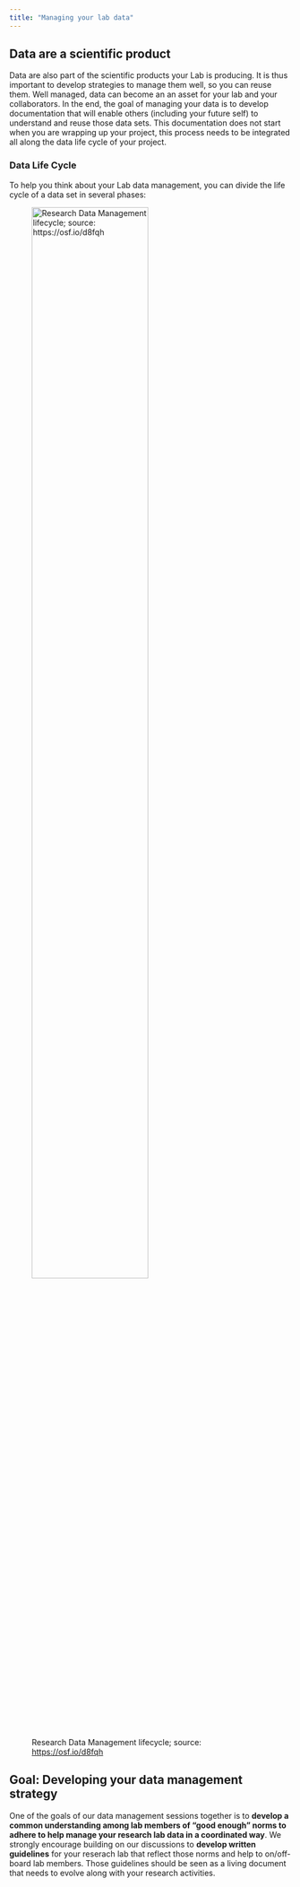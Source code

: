 ```yaml
---
title: "Managing your lab data"
---
```



## Data are a scientific product

Data are also part of the scientific products your Lab is producing. It is thus important to develop strategies to manage them well, so you can reuse them. Well managed, data can become an an asset for your lab and your collaborators. In the end, the goal of managing your data is to develop documentation that will enable others (including your future self) to understand and reuse those data sets. This documentation does not start when you are wrapping up your project, this process needs to be integrated all along the data life cycle of your project.


### Data Life Cycle

To help you think about your Lab data management, you can divide the life cycle of a data set in several phases:

![Research Data Management lifecycle; source: <https://osf.io/d8fqh>](img/data_lifecycle_rdm.png){width="70%" fig-align="center"}

##  Goal: Developing your data management strategy

One of the goals of our data management sessions together is to **develop a common understanding among lab members of “good enough” norms to adhere to help manage your research lab data in a coordinated way**.  We strongly encourage building on our discussions to **develop written guidelines** for your reserach lab that reflect those norms and help to on/off-board lab members. Those guidelines should be seen as a living document that needs to evolve along with your research activities.
